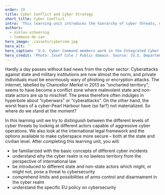 ```yaml
---
order: 19
title: Cyber Conflict and Cyber Strategy
short_title: Cyber Conflict
intro: 'This learning unit introduces the hierarchy of cyber threats, describes the aggressive and defensive capabilities of various actors, and examines the international legal framework and options available to improve cyber security in military and civilian contexts.'
authors:
  - niklas-schoernig
  - tommaso-de-zan
hero_image: ./assets/cybercom.jpg
hero_alt: ''
hero_caption: 'U.S. Cyber Command members work in the Integrated Cyber Center at Fort George G. Meade, Maryland on 2 April, 2021.'
hero_credit: 'Photo: Josef Cole / Public domain. Source: [U.S. Department of Defense](https://www.dvidshub.net/image/6762559/us-cyber-command-integrated-intelligence-center-joint-operations-center)'
---
```


Hardly a day passes without bad news from the cyber sector: Cyberattacks against state and military institutions are now almost the norm, and private individuals must be enormously wary of phishing or encryption attacks. The internet, labelled by Chancellor Merkel in 2013 as “uncharted territory”, seems to have become a conflict zone where malevolent state and non-state actors are up to mischief. The press therefore often indulges in hyperbole about “cyberwars” or “cyberattacks”. On the other hand, the worst fears of a cyber-Pearl Harbour have (so far?) not materialized. So where do we stand at the moment?

In this learning unit we try to distinguish between the different levels of cyber threats by looking at different actors capable of aggressive cyber operations. We also look at the international legal framework and the options available to make cyberspace more secure – both at the state and civilian level. After completing this learning unit, you will:

- be familiarized with the basic concepts of different cyber incidents
- understand why the cyber realm is no lawless territory from the perspective of international law
- be introduced to different state and non-state actors which might, or might not, pose a threat to cybersecurity
- comprehend limits and possibilities of arms control and disarmament in the cyber realm
- understand the specific EU policy on cybersecurity
